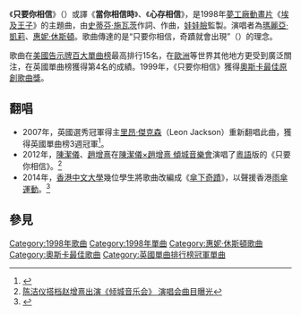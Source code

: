 {{Infobox song
| Name = When You Believe
| Artist =[[瑪麗亞·凱莉|瑪麗亞·凱莉]]／[[惠妮·休斯頓|惠妮·休斯頓]]
| Album = [[埃及王子_(原聲帶)|埃及王子：原聲帶]]
| track_no = 1
| Released = 1998年11月2日
| Recorded =
| Genre = {{flat list|
*[[流行_(音樂類型)|流行]]
*[[R&B|R&B]]
*[[靈魂樂|靈魂]]
*[[福音音樂|福音]]}}
| Length = 5:01<br/>4:39（無前奏版CD單曲）
| Label = {{flat list|
*[[夢工廠唱片|夢工廠唱片]]
*[[哥倫比亞唱片|哥倫比亞唱片]]
*[[愛麗斯塔唱片|愛麗斯塔唱片]]
}}
| Writer = [[史蒂芬·施瓦茨|史蒂芬·施瓦茨]]
| Producer = [[娃娃臉_(藝人)|娃娃臉]]
| Misc =
{{External music video|{{YouTube|eAM2-hg7xJs|"只要你相信"}}}}
}}

《'''只要你相信'''》（{{lang-en|''When You Believe''}}）或譯《'''當你相信時'''》、《'''心存相信'''》，是1998年[[夢工廠|夢工廠]][[動畫片|動畫片]]《[[埃及王子|埃及王子]]》的主題曲，由[[史蒂芬·施瓦茨|史蒂芬·施瓦茨]]作詞、作曲，[[娃娃臉_(藝人)|娃娃臉]]監製。演唱者為[[瑪麗亞·凱莉|瑪麗亞·凱莉]]、[[惠妮·休斯頓|惠妮·休斯頓]]。歌曲傳達的是“只要你相信，奇蹟就會出現”（{{lang-en|There can be miracles when you believe}}）的理念。

歌曲在[[美國|美國]][[告示牌百大單曲榜|告示牌百大單曲榜]]最高排行15名，在[[歐洲|歐洲]]等世界其他地方更受到廣泛關注，在英國單曲榜獲得第4名的成績。1999年，《只要你相信》獲得[[奧斯卡最佳原創歌曲獎|奧斯卡最佳原創歌曲獎]]。

==翻唱==
* 2007年，英國選秀冠軍得主[[萊昂·傑克遜|里昂·傑克森]]（Leon Jackson）重新翻唱此曲，獲得英國單曲榜3週冠軍<ref>{{Cite web |url=http://www.digitalspy.co.uk/music/a82212/leon-clinches-christmas-number-one-spot.html |title=Leon clinches Christmas number one spot |access-date=2015-01-15 |archive-date=2009-06-04 |archive-url=https://web.archive.org/web/20090604111552/http://www.digitalspy.co.uk/music/a82212/leon-clinches-christmas-number-one-spot.html |dead-url=no }}</ref>。
* 2012年，[[陳潔儀|陳潔儀]]、[[趙增熹|趙增熹]]在[[陳潔儀×趙增熹_傾城音樂會|陳潔儀×趙增熹 傾城音樂會]]演唱了[[粵語|粵語]]版的《只要你相信》。<ref>[http://yule.a67.com/content_22672.html 陈洁仪搭档赵增熹出演《倾城音乐会》 演唱会曲目曝光]{{dead link|date=2017年12月 |bot=InternetArchiveBot |fix-attempted=yes }}</ref>
* 2014年，[[香港中文大學|香港中文大學]]幾位學生將歌曲改編成《[[傘下奇蹟|傘下奇蹟]]》，以聲援香港[[雨傘運動|雨傘運動]]。<ref>{{YouTube|QRSp0IzXWrc|"傘下奇蹟"}}</ref>

==參見==
{{reflist}}

[[Category:1998年歌曲|Category:1998年歌曲]]
[[Category:1998年單曲|Category:1998年單曲]]
[[Category:惠妮·休斯頓歌曲|Category:惠妮·休斯頓歌曲]]
[[Category:奧斯卡最佳歌曲|Category:奧斯卡最佳歌曲]]
[[Category:英國單曲排行榜冠軍單曲|Category:英國單曲排行榜冠軍單曲]]